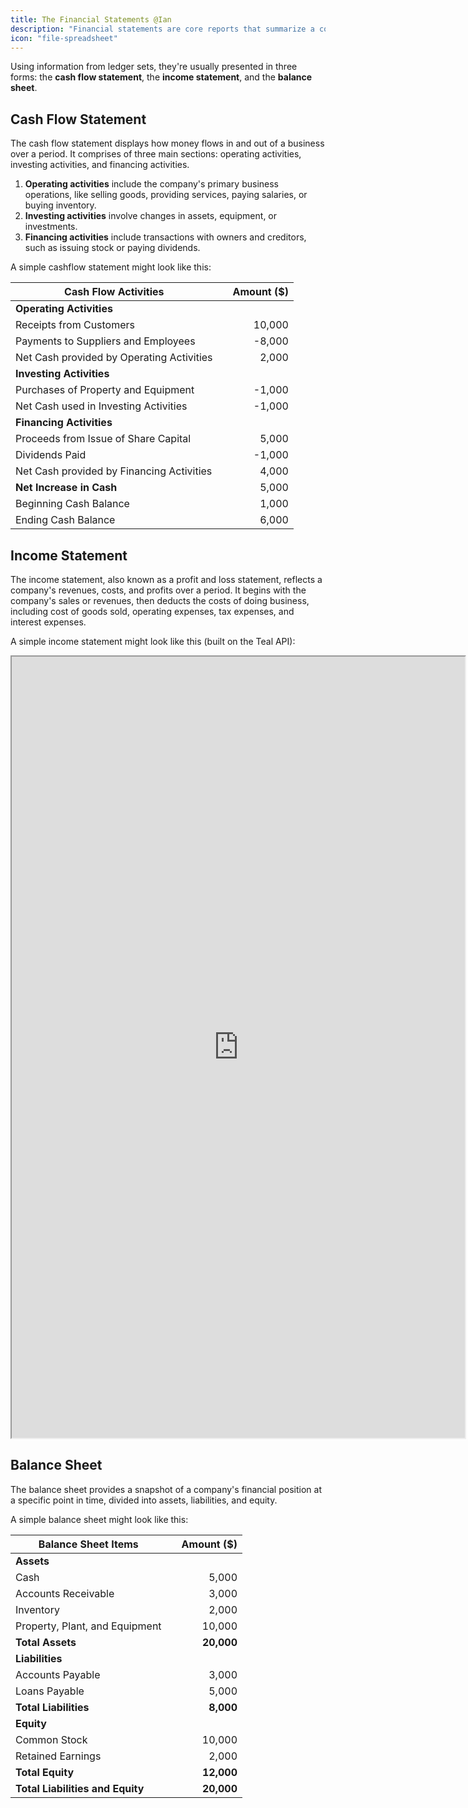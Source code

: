 ```yaml
---
title: The Financial Statements @Ian
description: "Financial statements are core reports that summarize a company's financial activities."
icon: "file-spreadsheet"
---
```


Using information from ledger sets, they're usually presented in three forms: the **cash flow statement**, the **income statement**, and the **balance sheet**.

## Cash Flow Statement

The cash flow statement displays how money flows in and out of a business over a period. It comprises of three main sections: operating activities, investing activities, and financing activities.

1. **Operating activities** include the company's primary business operations, like selling goods, providing services, paying salaries, or buying inventory.
2. **Investing activities** involve changes in assets, equipment, or investments.
3. **Financing activities** include transactions with owners and creditors, such as issuing stock or paying dividends.

A simple cashflow statement might look like this:

| Cash Flow Activities                      |     | Amount ($) |
| ----------------------------------------- | --- | ---------: |
| **Operating Activities**                  |     |            |
| Receipts from Customers                   |     |     10,000 |
| Payments to Suppliers and Employees       |     |     -8,000 |
| Net Cash provided by Operating Activities |     |      2,000 |
| **Investing Activities**                  |     |            |
| Purchases of Property and Equipment       |     |     -1,000 |
| Net Cash used in Investing Activities     |     |     -1,000 |
| **Financing Activities**                  |     |            |
| Proceeds from Issue of Share Capital      |     |      5,000 |
| Dividends Paid                            |     |     -1,000 |
| Net Cash provided by Financing Activities |     |      4,000 |
| **Net Increase in Cash**                  |     |      5,000 |
| Beginning Cash Balance                    |     |      1,000 |
| Ending Cash Balance                       |     |      6,000 |

## Income Statement

The income statement, also known as a profit and loss statement, reflects a company's revenues, costs, and profits over a period. It begins with the company's sales or revenues, then deducts the costs of doing business, including cost of goods sold, operating expenses, tax expenses, and interest expenses.

A simple income statement might look like this (built on the Teal API):

<iframe
  src="https://codesandbox.io/embed/income-statement-xg5ygb?fontsize=14&hidenavigation=1&theme=dark"
  width="725"
  height="1250"
  title="Income Statement"
  allow="accelerometer; ambient-light-sensor; camera; encrypted-media; geolocation; gyroscope; hid; microphone; midi; payment; usb; vr; xr-spatial-tracking"
  sandbox="allow-forms allow-modals allow-popups allow-presentation allow-same-origin allow-scripts"
></iframe>

## Balance Sheet

The balance sheet provides a snapshot of a company's financial position at a specific point in time, divided into assets, liabilities, and equity.

A simple balance sheet might look like this:

| Balance Sheet Items              |     | Amount ($) |
| -------------------------------- | --- | ---------: |
| **Assets**                       |     |            |
| Cash                             |     |      5,000 |
| Accounts Receivable              |     |      3,000 |
| Inventory                        |     |      2,000 |
| Property, Plant, and Equipment   |     |     10,000 |
| **Total Assets**                 |     | **20,000** |
| **Liabilities**                  |     |            |
| Accounts Payable                 |     |      3,000 |
| Loans Payable                    |     |      5,000 |
| **Total Liabilities**            |     |  **8,000** |
| **Equity**                       |     |            |
| Common Stock                     |     |     10,000 |
| Retained Earnings                |     |      2,000 |
| **Total Equity**                 |     | **12,000** |
| **Total Liabilities and Equity** |     | **20,000** |
